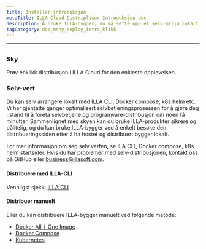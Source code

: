 ```yaml
---
title: Installer introduksjon
metaTitle: ILLA Cloud Distripliser Introduksjon doc
description: Å bruke ILLA-bygger, du må sette opp et selv-miljø lokalt eller bruke ILLA Cloud for å hoppe over byggeprosessen og raskt bruke ILLA-produkter.
tagCategory: doc_meny_deploy_intro_klikk
---
```


* * *

## <Heading hidden>Distribuer introduksjon</Heading>

### Sky

Prøv énklikk distribusjon i ILLA Cloud for den enkleste opplevelsen.

### Selv-vert

Du kan selv arrangere lokalt med ILLA CLI, Docker compose, k8s helm etc. Vi har gjentatte ganger optimalisert selvbetjeningsprosessen for å gjøre deg i stand til å foreta selvbetjene og programvare-distribusjon om noen få minutter. Sammenlignet med skyen kan du bruke ILLA-produkter sikrere og pålitelig, og du kan bruke ILLA-bygger ved å enkelt besøke den distribueringssiden etter å ha hostet og distribuert bygger lokalt.

For mer informasjon om seg selv verten, se ILA CLI, Docker compose, k8s helm startsider.
Hvis du har problemer med selv-distribusjonen, kontakt oss på GitHub eller business@illasoft.com.

#### Distribuere med ILLA-CLI

Vennligst sjekk: [ILLA CLI](https://www.illacloud.com/docs/illa-cli)

#### Distribuer manuelt

Eller du kan distribuere ILLA-bygger manuelt ved følgende metode:

-   [Docker All-i-One Image](https://github.com/illacloud/deploy-illa-manually/blob/main/docker/README.md)
-   [Docker Compose](https://github.com/illacloud/deploy-illa-manually/blob/main/docker-compose/README.md)
-   [Kubernetes](https://github.com/illacloud/deploy-illa-manually/blob/main/kubernetes/README.md)
